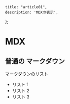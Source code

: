     title: "article01",
    description: 'MDXの表示',
};


# MDX

## 普通の マークダウン

マークダウンのリスト

- リスト 1
- リスト 2
- リスト 3
